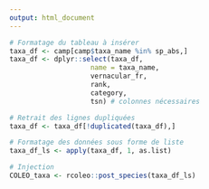 ```yaml
---
output: html_document
---
```


```r
# Formatage du tableau à insérer
taxa_df <- camp[camp$taxa_name %in% sp_abs,]
taxa_df <- dplyr::select(taxa_df,
                    name = taxa_name,
                    vernacular_fr,
                    rank,
                    category,
                    tsn) # colonnes nécessaires

# Retrait des lignes dupliquées
taxa_df <- taxa_df[!duplicated(taxa_df),] 

# Formatage des données sous forme de liste
taxa_df_ls <- apply(taxa_df, 1, as.list)

# Injection
COLEO_taxa <- rcoleo::post_species(taxa_df_ls)
```
